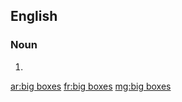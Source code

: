 ==English==
===Noun===
{{infl|en|plural|head=[[big]] [[box]]es|singular|big box}}

# {{plural of|big box}}

[[ar:big boxes]]
[[fr:big boxes]]
[[mg:big boxes]]